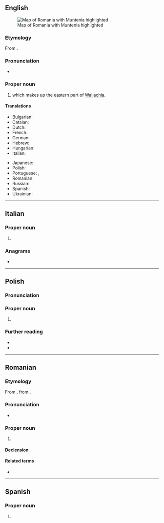 {{also|Munténia|Muntênia}}
==English==
{{wikipedia}}
[[Image:Muntenia.svg|thumb|right|Map of Romania with Muntenia highlighted]]

===Etymology===
From {{uder|en|ro|Muntenia}}.

===Pronunciation===
* {{IPA|en|/mʊnˈtɛni.ə/}}

===Proper noun===
{{en-proper noun}}

# {{place|en|historical region|in southern|c/Romania}} which makes up the eastern part of [[Wallachia]].

====Translations====
{{trans-top|region of Romania}}
* Bulgarian: {{t|bg|Мунте́ния|f}}
* Catalan: {{t|ca|Muntènia|f}}
* Dutch: {{t|nl|Muntenië|n}}
* French: {{t+|fr|Munténie|f}}
* German: {{t|de|Große Walachei|f}}
* Hebrew: {{t|he|מונטניה|f}}
* Hungarian: {{t|hu|Munténia}}
* Italian: {{t|it|Muntenia|f}}
{{trans-mid}}
* Japanese: {{t|ja|ムンテニア|tr=Muntenia}}
* Polish: {{t+|pl|Muntenia|f}}
* Portuguese: {{t|pt|Muntênia|f}} {{qualifier|Brazil}}, {{t|pt|Munténia|f}} {{qualifier|Portugal}}
* Romanian: {{t+|ro|Muntenia|f}}
* Russian: {{t|ru|Мунте́ния|f}}
* Spanish: {{t|es|Muntenia|f}}
* Ukrainian: {{t|uk|Мунте́нія|f}}
{{trans-bottom}}

----

==Italian==
{{wikipedia|lang=it}}

===Proper noun===
{{it-proper noun|f}}

# {{place|it|historical region|c/Romania|t=Muntenia}}

===Anagrams===
* {{anagrams|it|a=aeimnntu|inumante}}

----

==Polish==
{{wp|lang=pl}}

===Pronunciation===
{{pl-p|a=LL-Q809 (pol)-Olaf-Muntenia.wav}}

===Proper noun===
{{head|pl|proper noun|g=f}}

# {{place|pl|historical region|c/Romania|t=Muntenia}}

===Further reading===
* {{R:pl:WSJP}}
* {{R:pl:PWN}}

----

==Romanian==
{{wikipedia|lang=ro}}

===Etymology===
From {{af|ro|muntean|-ia}}, from {{m|ro|munte||mountain}}.

===Pronunciation===
* {{IPA|ro|[munˈte.ni.a]}}

===Proper noun===
{{ro-proper noun|f}}

# {{place|ro|historical region|c/Romania|t=Muntenia}}

====Declension====
{{ro-noun-f-ie|Munteni|n=sg}}

====Related terms====
* {{l|ro|muntenesc}}

----

==Spanish==
{{wikipedia|lang=es}}

===Proper noun===
{{es-proper noun|f}}

# {{place|es|historical region|in southern|c/Romania|t1=Muntenia}}